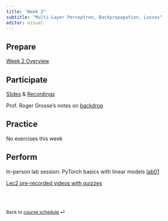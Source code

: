 ```yaml
---
title: "Week 2"
subtitle: "Multi-Layer Perceptron, Backpropagation, Losses"
editor: visual
---
```


## Prepare

[Week 2 Overview](https://q.utoronto.ca/courses/366713/modules/items/5872098 "Week 2 Overview")

## Participate

[Slides](/lecs/w02/lec02.html) & [Recordings](https://q.utoronto.ca/courses/366713)

Prof. Roger Grosse's notes on [backdrop](https://q.utoronto.ca/courses/366713/files/32607080?wrap=1)

## Practice

No exercises this week

## Perform

In-person lab session: PyTorch basics with linear models [lab01](https://colab.research.google.com/github/UofTCSC413/2024F-website/blob/main/labs/lab01.ipynb "Lab instructions"){aria-label="Lab 1 instructions"}

[Lec2 pre-recorded videos with quizzes](https://q.utoronto.ca/courses/366713/quizzes/404473)

<br><br>

::: {style="font-size: 0.875em;"}
Back to [course schedule](/ "Course schedule") ⏎
:::